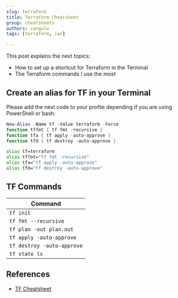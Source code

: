 ```yaml
---
slug: terraform
title: Terraform Cheatsheet
group: cheatsheets
authors: cangulo
tags: [terraform, iac]

---
```




This post explains the next topics:
* How to set up a shortcut for Terraform in the Terminal
* The Terraform commands I use the most

<!--truncate-->

## Create an alias for TF in your Terminal

Please add the next code to your profile depending if you are using PowerShell or bash:

<BrowserWindow>
<Tabs>
  <TabItem value="ps" label="PowerShell" default>

```powershell
New-Alias -Name tf -Value terraform -Force
function tffmt { tf fmt -recursive }
function tfa { tf apply -auto-approve }
function tfd { tf destroy -auto-approve }
```

  </TabItem>
  <TabItem value="sh" label="Bash">

```bash
alias tf=terraform
alias tffmt="tf fmt -recursive"
alias tfa="tf apply -auto-approve"
alias tfd="tf destroy -auto-approve"
```

  </TabItem>
</Tabs>
</BrowserWindow>

## TF Commands

| Command                    |
| -------------------------- |
| `tf init`                  |
| `tf fmt --recursive`       |
| `tf plan -out plan.out`    |
| `tf apply -auto-approve `  |
| `tf destroy -auto-approve` |
| `tf state ls`              |

## References

* [TF Cheatsheet](https://dzone.com/articles/terraform-cli-cheat-sheet)